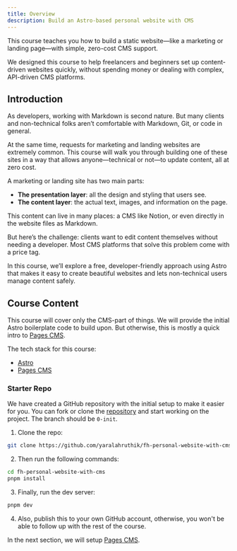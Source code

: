 ```yaml
---
title: Overview
description: Build an Astro-based personal website with CMS
---
```


<VideoEmbed
  id="-3Jl1c1uAjI"
  title="Build a marketing website with zero-cost CMS | Pages CMS | Astro | Frontend Hire"
/>

This course teaches you how to build a static website—like a marketing or landing page—with simple, zero-cost CMS support.

<Callout>
  We designed this course to help freelancers and beginners set up
  content-driven websites quickly, without spending money or dealing with
  complex, API-driven CMS platforms.
</Callout>

## Introduction

As developers, working with Markdown is second nature. But many clients and non-technical folks aren’t comfortable with Markdown, Git, or code in general.

At the same time, requests for marketing and landing websites are extremely common. This course will walk you through building one of these sites in a way that allows anyone—technical or not—to update content, all at zero cost.

A marketing or landing site has two main parts:

- **The presentation layer**: all the design and styling that users see.
- **The content layer**: the actual text, images, and information on the page.

This content can live in many places: a CMS like Notion, or even directly in the website files as Markdown.

But here’s the challenge: clients want to edit content themselves without needing a developer. Most CMS platforms that solve this problem come with a price tag.

In this course, we’ll explore a free, developer-friendly approach using Astro that makes it easy to create beautiful websites and lets non-technical users manage content safely.

## Course Content

This course will cover only the CMS-part of things. We will provide the initial Astro boilerplate code to build upon. But otherwise, this is mostly a quick intro to [Pages CMS](https://pagescms.org/).

The tech stack for this course:

- [Astro](https://astro.build/)
- [Pages CMS](https://pagescms.org/)

### Starter Repo

We have created a GitHub repository with the initial setup to make it easier for you. You can fork or clone the [repository](https://github.com/yaralahruthik/fh-personal-website-with-cms) and start working on the project. The branch should be `0-init`.

1. Clone the repo:

```sh
git clone https://github.com/yaralahruthik/fh-personal-website-with-cms.git
```

2. Then run the following commands:

```sh
cd fh-personal-website-with-cms
pnpm install
```

3. Finally, run the dev server:

```sh
pnpm dev
```

4. Also, publish this to your own GitHub account, otherwise, you won't be able to follow up with the rest of the course.

In the next section, we will setup [Pages CMS](https://pagescms.org/).
